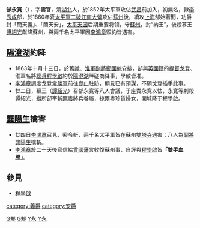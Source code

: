 '''郜永寬'''（{{bd|1839年||1863年|catIdx=G}}），字'''雲官'''，清[[湖北|湖北]]人，於1852年太平軍攻佔[[武昌|武昌]]前加入，初無名，隸[[李秀成|李秀成]]部，於1860年夏[[太平軍二破江南大營|太平軍二破江南大營]]攻佔[[蘇州|蘇州]]後，續攻[[上海|上海]]郜始著聞，功爵封「簡天義」、「簡天安」，[[太平天国|太平天国]]后期重要将领，守[[蘇州|蘇州]]，封“納王”，後殺慕王[[譚紹光|譚紹光]]獻降蘇州，與兩千名太平軍因[[李鴻章|李鴻章]]毀約皆遇害。

==[[陽澄湖|陽澄湖]]約降==
*1863年十月十三日，於舊識、[[淮軍|淮軍]][[副將|副將]][[鄭國魁|鄭國魁]]安排，郜與[[英國籍|英國籍]]的[[提督|提督]][[查理·喬治·戈登|戈登]]、淮軍名將[[總兵|總兵]][[程學啟|程學啟]]約於[[陽澄湖|陽澄湖]]畔磋商降事，學啟皆准。
*[[李鴻章|李鴻章]]調度戈登[[常勝軍|常勝軍]]前往[[崑山|崑山]]駐防，顯見已有預謀，不願戈登插手此事。
*廿二日，慕王（[[譚紹光|譚紹光]]）召郜永寬等八人會議，于座責永寬以怯，永寬等刺殺譚紹光，縱所部宰斬[[兩粵|兩粵]]將兵眷屬，掠兩粵珍貨婦女，開城降于程學啟。

==[[龔陽生|龔陽生]]擒害==
*廿四日[[李鴻章|李鴻章]]召見，密令斬，兩千名太平軍皆在蘇州[[雙塔寺|雙塔寺]]遇害；八人為[[副將|副將]][[龔陽生|龔陽生]]擒斬。
*[[李鴻章|李鴻章]]於二十天後寫信給[[曾國藩|曾國藩]]言收復蘇州事，自評與[[程學啟|程學啟]]皆'''「雙手血腥」'''。

==參見==
*[[程學啟|程學啟]]
{{清朝人物小作品}}

[[Category:太平天国诸王|G郜]]
[[category:義爵|category:義爵]]
[[category:安爵|category:安爵]]
[[Category:清朝遇刺身亡者|G郜]]
[[Category:湖北人|Y永]]
[[Category:郜姓|Y永]]